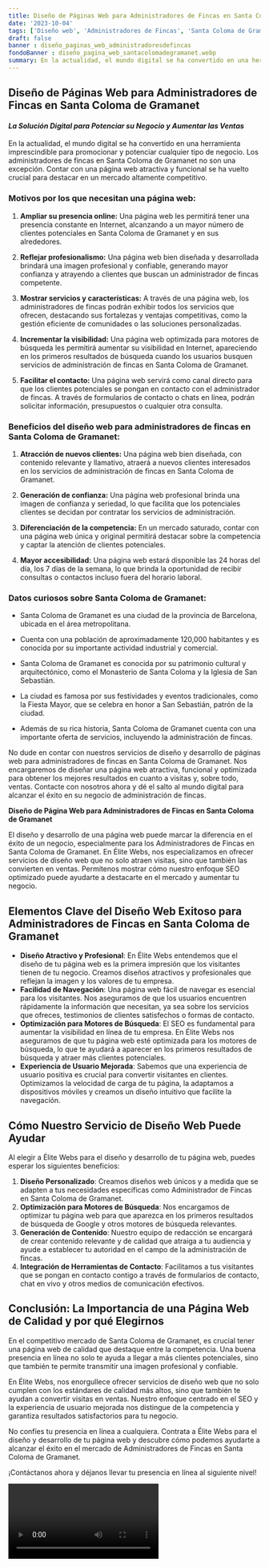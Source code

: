 ```yaml
---
title: Diseño de Páginas Web para Administradores de Fincas en Santa Coloma de Gramanet
date: '2023-10-04'
tags: ['Diseño web', 'Administradores de Fincas', 'Santa Coloma de Gramanet']
draft: false
banner : diseño_paginas_web_administradoresdefincas
fondoBanner : diseño_pagina_web_santacolomadegramanet.webp
summary: En la actualidad, el mundo digital se ha convertido en una herramienta imprescindible para promocionar y potenciar cualquier tipo de negocio. Los administradores de fincas en Santa Coloma de Gramanet no son una excepción. Contar con una página web atractiva y funcional se ha vuelto crucial para destacar en un mercado altamente competitivo.
---
```


## Diseño de Páginas Web para Administradores de Fincas en Santa Coloma de Gramanet

#### *La Solución Digital para Potenciar su Negocio y Aumentar las Ventas*

En la actualidad, el mundo digital se ha convertido en una herramienta imprescindible para promocionar y potenciar cualquier tipo de negocio. Los administradores de fincas en Santa Coloma de Gramanet no son una excepción. Contar con una página web atractiva y funcional se ha vuelto crucial para destacar en un mercado altamente competitivo.

### Motivos por los que necesitan una página web:

1. **Ampliar su presencia online:** Una página web les permitirá tener una presencia constante en Internet, alcanzando a un mayor número de clientes potenciales en Santa Coloma de Gramanet y en sus alrededores.

2. **Reflejar profesionalismo:** Una página web bien diseñada y desarrollada brindará una imagen profesional y confiable, generando mayor confianza y atrayendo a clientes que buscan un administrador de fincas competente.

3. **Mostrar servicios y características:** A través de una página web, los administradores de fincas podrán exhibir todos los servicios que ofrecen, destacando sus fortalezas y ventajas competitivas, como la gestión eficiente de comunidades o las soluciones personalizadas.

4. **Incrementar la visibilidad:** Una página web optimizada para motores de búsqueda les permitirá aumentar su visibilidad en Internet, apareciendo en los primeros resultados de búsqueda cuando los usuarios busquen servicios de administración de fincas en Santa Coloma de Gramanet.

5. **Facilitar el contacto:** Una página web servirá como canal directo para que los clientes potenciales se pongan en contacto con el administrador de fincas. A través de formularios de contacto o chats en línea, podrán solicitar información, presupuestos o cualquier otra consulta.

### Beneficios del diseño web para administradores de fincas en Santa Coloma de Gramanet:

1. **Atracción de nuevos clientes:** Una página web bien diseñada, con contenido relevante y llamativo, atraerá a nuevos clientes interesados en los servicios de administración de fincas en Santa Coloma de Gramanet.

2. **Generación de confianza:** Una página web profesional brinda una imagen de confianza y seriedad, lo que facilita que los potenciales clientes se decidan por contratar los servicios de administración.

3. **Diferenciación de la competencia:** En un mercado saturado, contar con una página web única y original permitirá destacar sobre la competencia y captar la atención de clientes potenciales.

4. **Mayor accesibilidad:** Una página web estará disponible las 24 horas del día, los 7 días de la semana, lo que brinda la oportunidad de recibir consultas o contactos incluso fuera del horario laboral.

### Datos curiosos sobre Santa Coloma de Gramanet:

* Santa Coloma de Gramanet es una ciudad de la provincia de Barcelona, ubicada en el área metropolitana.

* Cuenta con una población de aproximadamente 120,000 habitantes y es conocida por su importante actividad industrial y comercial.

* Santa Coloma de Gramanet es conocida por su patrimonio cultural y arquitectónico, como el Monasterio de Santa Coloma y la Iglesia de San Sebastián.

* La ciudad es famosa por sus festividades y eventos tradicionales, como la Fiesta Mayor, que se celebra en honor a San Sebastián, patrón de la ciudad.

* Además de su rica historia, Santa Coloma de Gramanet cuenta con una importante oferta de servicios, incluyendo la administración de fincas.

No dude en contar con nuestros servicios de diseño y desarrollo de páginas web para administradores de fincas en Santa Coloma de Gramanet. Nos encargaremos de diseñar una página web atractiva, funcional y optimizada para obtener los mejores resultados en cuanto a visitas y, sobre todo, ventas. Contacte con nosotros ahora y dé el salto al mundo digital para alcanzar el éxito en su negocio de administración de fincas.

<GifSeo />

<Cta />

**Diseño de Página Web para Administradores de Fincas en Santa Coloma de Gramanet**

El diseño y desarrollo de una página web puede marcar la diferencia en el éxito de un negocio, especialmente para los Administradores de Fincas en Santa Coloma de Gramanet. En Élite Webs, nos especializamos en ofrecer servicios de diseño web que no solo atraen visitas, sino que también las convierten en ventas. Permítenos mostrar cómo nuestro enfoque SEO optimizado puede ayudarte a destacarte en el mercado y aumentar tu negocio.

## Elementos Clave del Diseño Web Exitoso para Administradores de Fincas en Santa Coloma de Gramanet

- **Diseño Atractivo y Profesional**: En Élite Webs entendemos que el diseño de tu página web es la primera impresión que los visitantes tienen de tu negocio. Creamos diseños atractivos y profesionales que reflejan la imagen y los valores de tu empresa.
- **Facilidad de Navegación**: Una página web fácil de navegar es esencial para los visitantes. Nos aseguramos de que los usuarios encuentren rápidamente la información que necesitan, ya sea sobre los servicios que ofreces, testimonios de clientes satisfechos o formas de contacto.
- **Optimización para Motores de Búsqueda**: El SEO es fundamental para aumentar la visibilidad en línea de tu empresa. En Élite Webs nos aseguramos de que tu página web esté optimizada para los motores de búsqueda, lo que te ayudará a aparecer en los primeros resultados de búsqueda y atraer más clientes potenciales.
- **Experiencia de Usuario Mejorada**: Sabemos que una experiencia de usuario positiva es crucial para convertir visitantes en clientes. Optimizamos la velocidad de carga de tu página, la adaptamos a dispositivos móviles y creamos un diseño intuitivo que facilite la navegación.

## Cómo Nuestro Servicio de Diseño Web Puede Ayudar

Al elegir a Élite Webs para el diseño y desarrollo de tu página web, puedes esperar los siguientes beneficios:

1. **Diseño Personalizado**: Creamos diseños web únicos y a medida que se adapten a tus necesidades específicas como Administrador de Fincas en Santa Coloma de Gramanet.
2. **Optimización para Motores de Búsqueda**: Nos encargamos de optimizar tu página web para que aparezca en los primeros resultados de búsqueda de Google y otros motores de búsqueda relevantes.
3. **Generación de Contenido**: Nuestro equipo de redacción se encargará de crear contenido relevante y de calidad que atraiga a tu audiencia y ayude a establecer tu autoridad en el campo de la administración de fincas.
4. **Integración de Herramientas de Contacto**: Facilitamos a tus visitantes que se pongan en contacto contigo a través de formularios de contacto, chat en vivo y otros medios de comunicación efectivos.
   
## Conclusión: La Importancia de una Página Web de Calidad y por qué Elegirnos

En el competitivo mercado de Santa Coloma de Gramanet, es crucial tener una página web de calidad que destaque entre la competencia. Una buena presencia en línea no solo te ayuda a llegar a más clientes potenciales, sino que también te permite transmitir una imagen profesional y confiable.

En Élite Webs, nos enorgullece ofrecer servicios de diseño web que no solo cumplen con los estándares de calidad más altos, sino que también te ayudan a convertir visitas en ventas. Nuestro enfoque centrado en el SEO y la experiencia de usuario mejorada nos distingue de la competencia y garantiza resultados satisfactorios para tu negocio.

No confíes tu presencia en línea a cualquiera. Contrata a Élite Webs para el diseño y desarrollo de tu página web y descubre cómo podemos ayudarte a alcanzar el éxito en el mercado de Administradores de Fincas en Santa Coloma de Gramanet.

¡Contáctanos ahora y déjanos llevar tu presencia en línea al siguiente nivel!

<Video />

<CtaBot job='Administradores de Fincas' city='Santa Coloma de Gramanet'/>

<Gmaps query='Santa Coloma de Gramanet+españa+maps' />